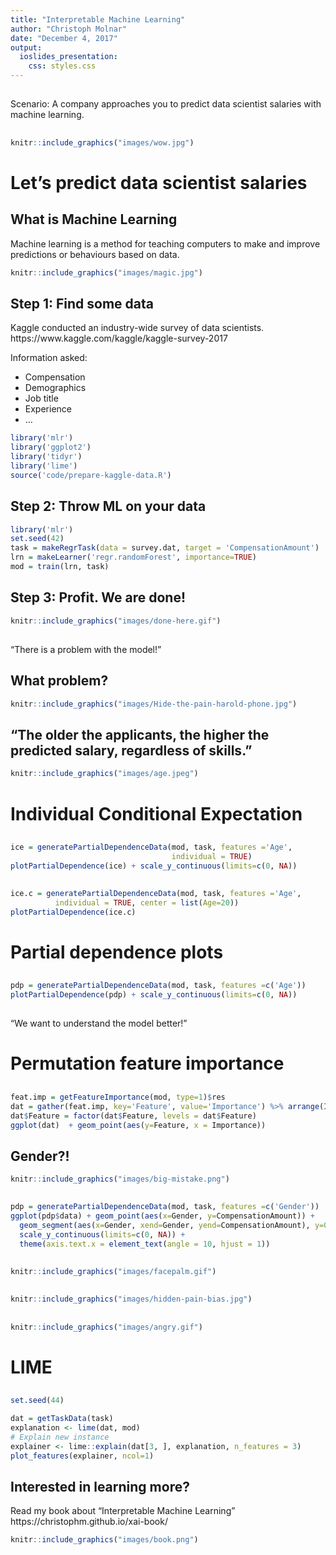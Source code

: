 ```yaml
---
title: "Interpretable Machine Learning"
author: "Christoph Molnar"
date: "December 4, 2017"
output:
  ioslides_presentation:
    css: styles.css
---
```


##  {.emphasizedabit}
Scenario: A company approaches you to predict data scientist salaries with machine learning.  

##

```r
knitr::include_graphics("images/wow.jpg")
```

# Let's predict data scientist salaries



## What is Machine Learning

Machine learning is a method for teaching computers to make and improve predictions or behaviours based on data.

```r
knitr::include_graphics("images/magic.jpg")
```


## Step 1: Find some data
Kaggle conducted an industry-wide survey of data scientists. 
https://www.kaggle.com/kaggle/kaggle-survey-2017

Information asked:  

- Compensation
- Demographics
- Job title
- Experience
- ...


```r
library('mlr')
library('ggplot2')
library('tidyr')
library('lime')
source('code/prepare-kaggle-data.R')
```



## Step 2: Throw ML on your data
```r
library('mlr')
set.seed(42)
task = makeRegrTask(data = survey.dat, target = 'CompensationAmount')
lrn = makeLearner('regr.randomForest', importance=TRUE)
mod = train(lrn, task)
```
## Step 3: Profit. We are done! {.center}

```r
knitr::include_graphics("images/done-here.gif")
```

##  {.emphasizedabit}

"There is a problem with the model!"

## What problem?

```r
knitr::include_graphics("images/Hide-the-pain-harold-phone.jpg")
```


## "The older the applicants, the higher the predicted salary, regardless of skills."
```r
knitr::include_graphics("images/age.jpeg")
```



# Individual Conditional Expectation

##

```r
ice = generatePartialDependenceData(mod, task, features ='Age', 
                                    individual = TRUE)
plotPartialDependence(ice) + scale_y_continuous(limits=c(0, NA))
```

## 

```r
ice.c = generatePartialDependenceData(mod, task, features ='Age', 
          individual = TRUE, center = list(Age=20))
plotPartialDependence(ice.c)
```


# Partial dependence plots

##

```r
pdp = generatePartialDependenceData(mod, task, features =c('Age'))
plotPartialDependence(pdp) + scale_y_continuous(limits=c(0, NA))
```


##  {.emphasizedabit}

"We want to understand the model better!"

# Permutation feature importance

##

```r
feat.imp = getFeatureImportance(mod, type=1)$res
dat = gather(feat.imp, key='Feature', value='Importance') %>% arrange(Importance)
dat$Feature = factor(dat$Feature, levels = dat$Feature)
ggplot(dat)  + geom_point(aes(y=Feature, x = Importance))
```

## Gender?!
```r
knitr::include_graphics("images/big-mistake.png")
```

##

```r
pdp = generatePartialDependenceData(mod, task, features =c('Gender'))
ggplot(pdp$data) + geom_point(aes(x=Gender, y=CompensationAmount)) + 
  geom_segment(aes(x=Gender, xend=Gender, yend=CompensationAmount), y=0) + 
  scale_y_continuous(limits=c(0, NA)) + 
  theme(axis.text.x = element_text(angle = 10, hjust = 1))
```

## 

```r
knitr::include_graphics("images/facepalm.gif")
```

##

```r
knitr::include_graphics("images/hidden-pain-bias.jpg")
```

##

```r
knitr::include_graphics("images/angry.gif")
```



# LIME

## 
```r
set.seed(44)
```
```r
dat = getTaskData(task)
explanation <- lime(dat, mod)
# Explain new instance
explainer <- lime::explain(dat[3, ], explanation, n_features = 3)
plot_features(explainer, ncol=1)
```


## Interested in learning more?

Read my book about "Interpretable Machine Learning"
https://christophm.github.io/xai-book/

```r
knitr::include_graphics("images/book.png")
```

